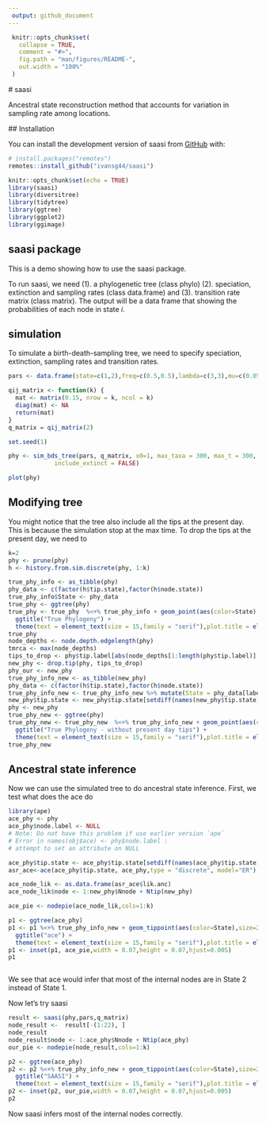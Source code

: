 ```yaml
---
 output: github_document
---
```

 
 <!-- README.md is generated from README.Rmd. Please edit that file -->
 
```r
 knitr::opts_chunk$set(
   collapse = TRUE,
   comment = "#>",
   fig.path = "man/figures/README-",
   out.width = "100%"
 )
```
 
 # saasi
 
 <!-- badges: start -->
 <!-- badges: end -->
 
 Ancestral state reconstruction method that accounts for variation in sampling
 rate among locations.
 
 ## Installation
 
 You can install the development version of saasi from
 [GitHub](https://github.com/) with:
 
 ``` r
 # install.packages("remotes")
 remotes::install_github("ivansg44/saasi")
 ```
 

```r
knitr::opts_chunk$set(echo = TRUE)
library(saasi)
library(diversitree)
library(tidytree)
library(ggtree)
library(ggplot2)
library(ggimage)
```

## saasi package

This is a demo showing how to use the saasi package.

To run saasi, we need (1). a phylogenetic tree (class phylo) (2). speciation, 
extinction and sampling rates (class data.frame) and (3). transition rate matrix
(class matrix). The output will be a data frame that showing the probabilities 
of each node in state $i$.

## simulation

To simulate a birth-death-sampling tree, we need to specify speciation, 
extinction, sampling rates and transition rates.

```r
pars <- data.frame(state=c(1,2),freq=c(0.5,0.5),lambda=c(3,3),mu=c(0.05,0.05),psi=c(.1,1))

qij_matrix <- function(k) {
  mat <- matrix(0.15, nrow = k, ncol = k)  
  diag(mat) <- NA  
  return(mat)
}
q_matrix = qij_matrix(2)

set.seed(1)

phy <- sim_bds_tree(pars, q_matrix, x0=1, max_taxa = 300, max_t = 300,
             include_extinct = FALSE)

plot(phy)

```

## Modifying tree

You might notice that the tree also include all the tips at the present day.
This is because the simulation stop at the max time. To drop the tips at the 
present day, we need to 

```r

k=2
phy <- prune(phy)
h <- history.from.sim.discrete(phy, 1:k)

true_phy_info <- as_tibble(phy)
phy_data <- c(factor(h$tip.state),factor(h$node.state))
true_phy_info$State <- phy_data
true_phy <- ggtree(phy)
true_phy <- true_phy  %<+% true_phy_info + geom_point(aes(color=State),size=2) +
  ggtitle("True Phylogeny") +
  theme(text = element_text(size = 15,family = "serif"),plot.title = element_text(size=15))
true_phy
node_depths <- node.depth.edgelength(phy)
tmrca <- max(node_depths)
tips_to_drop <- phy$tip.label[abs(node_depths[1:length(phy$tip.label)] - tmrca) <= 0.01]
new_phy <- drop.tip(phy, tips_to_drop)
phy_our <- new_phy
true_phy_info_new <- as_tibble(new_phy)
phy_data <- c(factor(h$tip.state),factor(h$node.state))
true_phy_info_new <- true_phy_info_new %>% mutate(State = phy_data[label])
new_phy$tip.state <- new_phy$tip.state[setdiff(names(new_phy$tip.state), tips_to_drop)]
phy <- new_phy
true_phy_new <- ggtree(phy)
true_phy_new <- true_phy_new  %<+% true_phy_info_new + geom_point(aes(color=State),size=2) +
  ggtitle("True Phylogeny - without present day tips") +
  theme(text = element_text(size = 15,family = "serif"),plot.title = element_text(size=15))
true_phy_new
```

## Ancestral state inference

Now we can use the simulated tree to do ancestral state inference.
First, we test what does the ace do


```r
library(ape)
ace_phy <- phy
ace_phy$node.label <- NULL
# Note: Do not have this problem if use earlier version `ape`
# Error in names(obj$ace) <- phy$node.label : 
# attempt to set an attribute on NULL

ace_phy$tip.state <- ace_phy$tip.state[setdiff(names(ace_phy$tip.state), tips_to_drop)]
asr_ace<-ace(ace_phy$tip.state, ace_phy,type = "discrete", model="ER")

ace_node_lik <- as.data.frame(asr_ace$lik.anc)
ace_node_lik$node <- 1:new_phy$Nnode + Ntip(new_phy)

ace_pie <- nodepie(ace_node_lik,cols=1:k)

p1 <- ggtree(ace_phy)
p1 <- p1 %<+% true_phy_info_new + geom_tippoint(aes(color=State),size=2)+
  ggtitle("ace") +
  theme(text = element_text(size = 15,family = "serif"),plot.title = element_text(size=15))
p1 <- inset(p1, ace_pie,width = 0.07,height = 0.07,hjust=0.005)
p1



```


We see that ace would infer that most of the internal nodes are in State 2 
instead of State 1.

Now let's try saasi 


```r
result <- saasi(phy,pars,q_matrix)
node_result <-  result[-(1:22), ]
node_result
node_result$node <- 1:ace_phy$Nnode + Ntip(ace_phy)
our_pie <- nodepie(node_result,cols=1:k)

p2 <- ggtree(ace_phy)
p2 <- p2 %<+% true_phy_info_new + geom_tippoint(aes(color=State),size=2)+
  ggtitle("SAASI") +
  theme(text = element_text(size = 15,family = "serif"),plot.title = element_text(size=15))
p2 <- inset(p2, our_pie,width = 0.07,height = 0.07,hjust=0.005)
p2
```
Now saasi infers most of the internal nodes correctly. 



